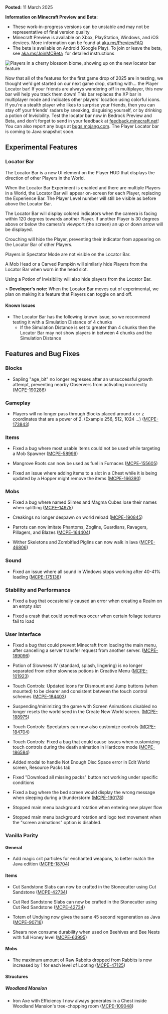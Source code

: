 **Posted:** 11 March 2025

**Information on Minecraft Preview and Beta:**

-   These work-in-progress versions can be unstable and may not be representative of final version quality
-   Minecraft Preview is available on Xbox, PlayStation, Windows, and iOS devices. More information can be found at [aka.ms/PreviewFAQ](https://aka.ms/PreviewFAQ) 
-   The beta is available on Android (Google Play). To join or leave the beta, see [aka.ms/JoinMCBeta](https://aka.ms/JoinMCBeta)  for detailed instructions

![Players in a cherry blossom biome, showing up on the new locator bar feature](https://feedback.minecraft.net/hc/article_attachments/34919849738765)

Now that all of the features for the first game drop of 2025 are in testing, we thought we'd get started on our next game drop, starting with… the Player Locator bar! If your friends are always wandering off in multiplayer, this new bar will help you track them down! This bar replaces the XP bar in multiplayer mode and indicates other players' location using colorful icons. If you're a stealth player who likes to surprise your friends, then you can stay off your friends' radars by sneaking, disguising yourself, or by drinking a potion of Invisibility. Test the locator bar now in Bedrock Preview and Beta, and don't forget to send in your feedback at [feedback.minecraft.net](https://feedback.minecraft.net/)! You can also report any bugs at [bugs.mojang.com](https://bugs.mojang.com/). The Player Locator bar is coming to Java snapshot soon.

## Experimental Features

### Locator Bar

The Locator Bar is a new UI element on the Player HUD that displays the direction of other Players in the World.

When the Locator Bar Experiment is enabled and there are multiple Players in a World, the Locator Bar will appear on-screen for each Player, replacing the Experience Bar. The Player Level number will still be visible as before above the Locator Bar.

The Locator Bar will display colored indicators when the camera is facing within 120 degrees towards another Player. If another Player is 30 degrees above or below the camera's viewport (the screen) an up or down arrow will be displayed.

Crouching will hide the Player, preventing their indicator from appearing on the Locator Bar of other Players.

Players in Spectator Mode are not visible on the Locator Bar.

A Mob Head or a Carved Pumpkin will similarly hide Players from the Locator Bar when worn in the head slot.

Using a Potion of Invisibility will also hide players from the Locator Bar.

\> **Developer's note:** When the Locator Bar moves out of experimental, we plan on making it a feature that Players can toggle on and off.

#### Known Issues

-   The Locator Bar has the following known issue, so we recommend testing it with a Simulation Distance of 4 chunks
    -   If the Simulation Distance is set to greater than 4 chunks then the Locator Bar may not show players in between 4 chunks and the Simulation Distance

## Features and Bug Fixes

### Blocks

-   Sapling "age\_bit" no longer regresses after an unsuccessful growth attempt, preventing nearby Observers from activating incorrectly ([MCPE-190286](https://bugs.mojang.com/browse/MCPE-190286))

### Gameplay

-   Players will no longer pass through Blocks placed around x or z coordinates that are a power of 2. (Example 256, 512, 1024 ...) ([MCPE-173843](https://bugs.mojang.com/browse/MCPE-173843))

### Items

-   Fixed a bug where most usable items could not be used while targeting a Mob Spawner ([MCPE-58999](https://bugs.mojang.com/browse/MCPE-58999))
    
-   Mangrove Roots can now be used as fuel in Furnaces ([MCPE-155605](https://bugs.mojang.com/browse/MCPE-155605))
    
-   Fixed an issue where adding items to a slot in a Chest while it is being updated by a Hopper might remove the items ([MCPE-166390](https://bugs.mojang.com/browse/MCPE-166390))
    

### Mobs

-   Fixed a bug where named Slimes and Magma Cubes lose their names when splitting ([MCPE-14975](https://bugs.mojang.com/browse/MCPE-14975))
    
-   Creakings no longer despawn on world reload ([MCPE-190845](https://bugs.mojang.com/browse/MCPE-190845))
    
-   Parrots can now imitate Phantoms, Zoglins, Guardians, Ravagers, Pillagers, and Blazes ([MCPE-164404](https://bugs.mojang.com/browse/MCPE-164404))
    
-   Wither Skeletons and Zombified Piglins can now walk in lava ([MCPE-46806](https://bugs.mojang.com/browse/MCPE-46806))
    

### Sound

-   Fixed an issue where all sound in Windows stops working after 40-41% loading ([MCPE-175138](https://bugs.mojang.com/browse/MCPE-175138))

### Stability and Performance

-   Fixed a bug that occasionally caused an error when creating a Realm on an empty slot
    
-   Fixed a crash that could sometimes occur when certain foliage textures fail to load
    

### User Interface

-   Fixed a bug that could prevent Minecraft from loading the main menu, after cancelling a server transfer request from another server. ([MCPE-189096](https://bugs.mojang.com/browse/MCPE-189096))
    
-   Potion of Slowness IV (standard, splash, lingering) is no longer separated from other slowness potions in Creative Menu ([MCPE-101923](https://bugs.mojang.com/browse/MCPE-101923))
    
-   Touch Controls: Updated icons for Dismount and Jump buttons (when mounted) to be clearer and consistent between the touch control schemes ([MCPE-184403](https://bugs.mojang.com/browse/MCPE-184403))
    
-   Suspending/minimizing the game with Screen Animations disabled no longer resets the world seed in the Create New World screen. ([MCPE-188975](https://bugs.mojang.com/browse/MCPE-188975))
    
-   Touch Controls: Spectators can now also customize controls ([MCPE-184704](https://bugs.mojang.com/browse/MCPE-184704))
-   Touch Controls: Fixed a bug that could cause issues when customizing touch controls during the death animation in Hardcore mode ([MCPE-186584](https://bugs.mojang.com/browse/MCPE-186584))
-   Added modal to handle Not Enough Disc Space error in Edit World screen, Resource Packs tab
-   Fixed "Download all missing packs" button not working under specific conditions
    
-   Fixed a bug where the bed screen would display the wrong message when sleeping during a thunderstorm ([MCPE-190178](https://bugs.mojang.com/browse/MCPE-190178))
    
-   Stopped main menu background rotation when entering new player flow
    
-   Stopped main menu background rotation and logo text movement when the "screen animations" option is disabled.
    

### Vanilla Parity

#### General

-   Add magic crit particles for enchanted weapons, to better match the Java edition ([MCPE-18704](https://bugs.mojang.com/browse/MCPE-18704))

#### Items

-   Cut Sandstone Slabs can now be crafted in the Stonecutter using Cut Sandstone ([MCPE-42734](https://bugs.mojang.com/browse/MCPE-42734))
    
-   Cut Red Sandstone Slabs can now be crafted in the Stonecutter using Cut Red Sandstone ([MCPE-42734](https://bugs.mojang.com/browse/MCPE-42734))
    
-   Totem of Undying now gives the same 45 second regeneration as Java ([MCPE-90716](https://bugs.mojang.com/browse/MCPE-90716))
    
-   Shears now consume durability when used on Beehives and Bee Nests with full Honey level ([MCPE-63995](https://bugs.mojang.com/browse/MCPE-63995))
    

#### Mobs

-   The maximum amount of Raw Rabbits dropped from Rabbits is now increased by 1 for each level of Looting ([MCPE-47125](https://bugs.mojang.com/browse/MCPE-47125))

#### Structures

##### Woodland Mansion

-   Iron Axe with Efficiency I now always generates in a Chest inside Woodland Mansion's tree-chopping room ([MCPE-109048](https://bugs.mojang.com/browse/MCPE-109048))


